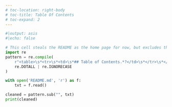 ```yaml
---
# toc-location: right-body
# toc-title: Table Of Contents
# toc-expand: 2
---
```


```python
#|output: asis
#|echo: false

# This cell steals the README as the home page for now, but excludes the table of contents (quarto adds its own)
import re
pattern = re.compile(
    r"<table>\s*<tr>\s*<td>\s*## Table of Contents.*?</td>\s*</tr>\s*</table>",
    re.DOTALL | re.IGNORECASE
)

with open('README.md', 'r') as f:
    txt = f.read()

cleaned = pattern.sub("", txt)
print(cleaned)
```
